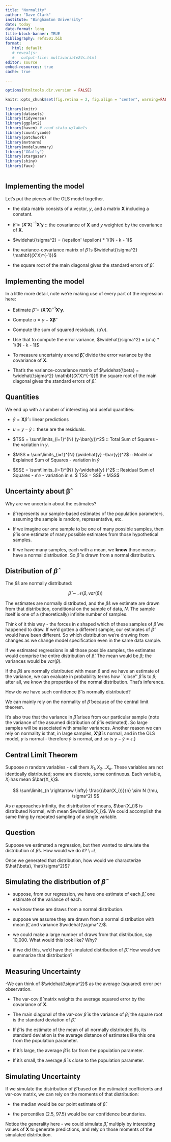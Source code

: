 ```yaml
---
title: "Normality"
author: "Dave Clark"
institute: "Binghamton University"
date: today
date-format: long
title-block-banner: TRUE
bibliography: refs501.bib
format: 
   html: default
   # revealjs:
   #   output-file: multivariate24s.html
editor: source
embed-resources: true
cache: true

---
```


<!-- render 2 types at same time; terminal "quarto render file.qmd" -->
<!-- https://quarto.org/docs/output-formats/html-multi-format.html -->

<!-- tables, smaller font and striping -->
<style>
table, th, td {
    font-size: 18px;
}
tr:nth-child(odd) {
  background-color: # f2f2f2;
}
</style>


<!-- #  Thinking about data -->

```r
options(htmltools.dir.version = FALSE)

knitr::opts_chunk$set(fig.retina = 2, fig.align = "center", warning=FALSE, error=FALSE, message=FALSE) 
  
library(knitr)
library(datasets)
library(tidyverse)
library(ggplot2)
library(haven) # read stata w/labels
library(countrycode)
library(patchwork)
library(mvtnorm)
library(modelsummary)
library("GGally")
library(stargazer)
library(shiny)
library(faux)



```





## Implementing the model

Let's put the pieces of the OLS model together.

 
  - the data matrix consists of a vector, $y$, and a  matrix $\mathbf{X}$ including a constant. 
  
  - $\widehat{\beta}=(\mathbf{X'X})^{-1}\mathbf{X'y}$ :: the covariance of $\mathbf{X}$ and $y$ weighted by the covariance of $\mathbf{X}$.
  
  - $\widehat{\sigma^2} = (\epsilon' \epsilon) * 1/(N - k - 1)$
  
  - the variance-covariance matrix of $\widehat{\beta}$ is $\widehat{\sigma^2} \mathbf{(X'X)^{-1}}$
  
  - the square root of the main diagonal gives the standard errors of $\widehat{\beta}$.
 


## Implementing the model

In a little more detail, note we're making use of every part of the regression here: 

 
  -  Estimate  $\widehat{\beta}=(\mathbf{X'X})^{-1}\mathbf{X'y}$. 
  
  - Compute $u = y - \mathbf{X \widehat{\beta}}$
  
  - Compute the sum of squared residuals, $(u' u)$.
  
  - Use that to compute the error variance, $\widehat{\sigma^2} = (u'u) * 1/(N - k - 1)$
  
  - To measure uncertainty around $\mathbf{\widehat{\beta}}$, divide the error variance by the covariance of $\mathbf{X}$.
  
  - That's the variance-covariance matrix of $\widehat{\beta} = \widehat{\sigma^2} \mathbf{(X'X)^{-1}}$
  the square root of the main diagonal gives the standard errors of $\widehat{\beta}$.
 


## Quantities

We end up with a number of interesting and useful quantities: 

 
  -  $\widehat{y} = \mathbf{X} \widehat{\beta}$ :: linear predictions
  
  - $u = y-  \widehat{y}$ :: these are the residuals.
  
  - $TSS = \sum\limits_{i=1}^{N} (y-\bar{y})^2$ :: Total Sum of Squares - the variation in $y$.
  
  - $MSS  = \sum\limits_{i=1}^{N} (\widehat{y} -\bar{y})^2$ :: Model or Explained Sum of Squares   - variation in $\widehat{y}$
  
  - $SSE = \sum\limits_{i=1}^{N} (y-\widehat{y} )^2$ :: Residual Sum of Squares - $e'e$ - variation in $e$.
  $ TSS = SSE + MSS$
 







## Uncertainty about $\mathbf{\widehat{\beta}}$

Why are we uncertain about the estimates? 
 
  -  $\widehat{\beta}$ represents our sample-based estimates of the population parameters, assuming the sample is random, representative, etc. 
  
  -  If we imagine our one sample to be one of many possible samples, then $\widehat{\beta}$ is one estimate of many possible estimates from those hypothetical samples.
  
  -  If we have many samples, each with a mean, we **know** those means have a normal distribution. So $\widehat{\beta}$ is drawn from a normal distribution. 
 


## Distribution of $\hat{\beta}$

The $\widehat{\beta}$s are normally distributed:

$$ \widehat{\beta} \sim \mathcal{N}(\beta, var({\beta})) $$


The estimates are normally distributed, and the $\widehat{\beta}$s we estimate are drawn from that distribution, conditional on the sample of data, $N$. The sample itself is one of a (theoretically) infinite number of samples.

Think of it this way - the forces in $\epsilon$ shaped which of these samples of $\widehat{\beta}$ we happened to draw. If we'd gotten a different sample, our estimates of $\widehat{\beta}$ would have been different. So which distribution we're drawing from changes as we change model specification even in the same data sample. 
 
If we estimated regressions in all those possible samples, the estimates would comprise the entire distribution of $\widehat{\beta}$. The mean would be $\beta$; the variances would be $var({\beta})$.

If the $\widehat{\beta}$s are normally distributed with mean $\beta$ and we have an estimate of the variance, we can evaluate in probability terms how ``close'' $\widehat{\beta}$ is to $\beta$; after all, we know the properties of the normal distribution. That's inference. 

How do we have such confidence $\widehat{\beta}$ is normally distributed?

We can mainly rely on the normality of $\widehat{\beta}$ because of the central limit theorem. 

It's also true that the variance in $\widehat{\beta}$ arises from our particular sample (note the variance of the assumed distribution of $\widehat{\beta}$ is estimated). So large samples will be associated with smaller variances. Another reason we can rely on normality is that, in large samples, $\mathbf{X' \widehat{\beta}}$ is normal, and in the OLS model, $y$ is normal - therefore $\widehat{y}$ is normal, and so is $y -\widehat{y} = \epsilon$.}





## Central Limit Theorem

Suppose $n$ random variables - call them $X_1, X_2 \ldots X_n$. These variables are not identically distributed; some are discrete, some continuous. Each variable, $X_i$ has mean $\bar{X_k}$.

$$ \sum\limits_{n \rightarrow \infty} \frac{(\bar{X_i})}{n}  \sim N (\mu, \sigma^2) $$

As $n$ approaches infinity, the distribution of means, $\bar{X_i}$ is distributed Normal, with mean $\widetilde{X_i}$. We could accomplish the same thing by repeated sampling of a single variable. 







## Question

Suppose we estimated a regression, but then wanted to simulate the distribution of $\hat{\beta}$s. How would we do it?  \\ ~\\ 

Once we generated that distribution, how would we characterize $\hat{\beta}, \hat{\sigma^2}$?




## Simulating the distribution of $\widehat{\beta}$
 
  - suppose, from our regression, we have one estimate of each $\widehat{\beta}$, one estimate of the variance of each. 
  
  - we know these are draws from a normal distribution.
  
  - suppose we assume they are drawn from a normal distribution with mean $\widehat{\beta}$, and variance $\widehat{\sigma^2}$.
  
  - we could make a large number of draws from that distribution, say 10,000. What would this look like? Why? 
  
  - if we did this, we'd have the simulated distribution of $\widehat{\beta}$. How would we summarize that distribution? 
 


## Measuring Uncertainty

 
  -We can think of $\widehat{\sigma^2}$ as the average (squared) error per observation. 
  
  - The var-cov $\widehat{\beta}$  matrix weights the average squared error by the covariance of $\mathbf{X}$.
  
  - The main diagonal of the var-cov $\widehat{\beta}$ is the variance of $\widehat{\beta}$; the square root is the standard deviation of $\widehat{\beta}$.
  
  - If $\widehat{\beta}$ is the estimate of the mean of all normally distributed $\beta$s, its standard deviation is the average distance of estimates like this one from the population parameter. 
  
  - If it's large, the average $\widehat{\beta}$ is far from the population parameter.
  
  - If it's small, the average $\widehat{\beta}$ is close to the population parameter.
 

## Simulating Uncertainty

If we simulate the distribution of $\widehat{\beta}$ based on the estimated coefficients and var-cov matrix, we can rely on the moments of that distribution:
 
  -  the median would be our point estimate of $\widehat{\beta}$.
  
  -  the percentiles (2.5, 97.5) would be our confidence boundaries. 
 

Notice the generality here - we could simulate $\widehat{\beta}$, multiply by interesting values of $\mathbf{X}$ to generate predictions, and rely on those moments of the simulated distribution. 


